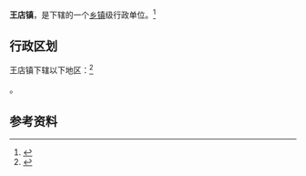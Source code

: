 {{中国乡级行政区|42/09/21/104/000}}

'''王店镇'''，是{{PRC admin/fullname|42/09/21/104/000|3}}下辖的一个[[乡镇|乡镇]]级行政单位。<ref>{{PRC admin/ref sgc|{{PRC admin/parent|42/09/21/104/000}}}}</ref>

== 行政区划 ==

王店镇下辖以下地区：<ref>{{PRC admin/ref sgc|42/09/21/104/000}}</ref>

{{PRC admin/children|42/09/21/104/000}}。

== 参考资料 ==

{{reflist}}

{{行政区划小作品}}
{{PRC admin/navcat|42/09/21/104/000}}